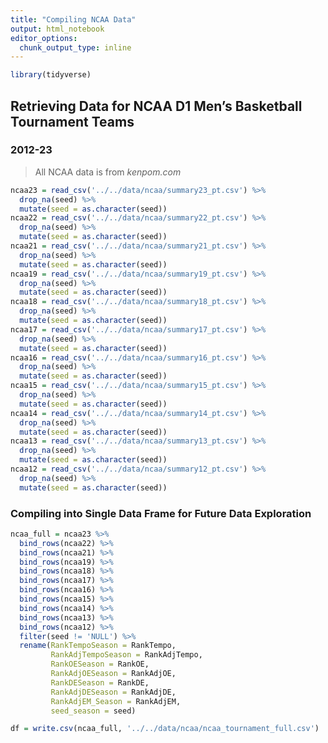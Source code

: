 ```yaml
---
title: "Compiling NCAA Data"
output: html_notebook
editor_options: 
  chunk_output_type: inline
---
```


```r
library(tidyverse)
```

## Retrieving Data for NCAA D1 Men's Basketball Tournament Teams

### 2012-23

> All NCAA data is from *kenpom.com*

```r
ncaa23 = read_csv('../../data/ncaa/summary23_pt.csv') %>%
  drop_na(seed) %>%
  mutate(seed = as.character(seed))
ncaa22 = read_csv('../../data/ncaa/summary22_pt.csv') %>%
  drop_na(seed) %>%
  mutate(seed = as.character(seed))
ncaa21 = read_csv('../../data/ncaa/summary21_pt.csv') %>%
  drop_na(seed) %>%
  mutate(seed = as.character(seed))
ncaa19 = read_csv('../../data/ncaa/summary19_pt.csv') %>%
  drop_na(seed) %>%
  mutate(seed = as.character(seed))
ncaa18 = read_csv('../../data/ncaa/summary18_pt.csv') %>%
  drop_na(seed) %>%
  mutate(seed = as.character(seed))
ncaa17 = read_csv('../../data/ncaa/summary17_pt.csv') %>%
  drop_na(seed) %>%
  mutate(seed = as.character(seed))
ncaa16 = read_csv('../../data/ncaa/summary16_pt.csv') %>%
  drop_na(seed) %>%
  mutate(seed = as.character(seed))
ncaa15 = read_csv('../../data/ncaa/summary15_pt.csv') %>%
  drop_na(seed) %>%
  mutate(seed = as.character(seed))
ncaa14 = read_csv('../../data/ncaa/summary14_pt.csv') %>%
  drop_na(seed) %>%
  mutate(seed = as.character(seed))
ncaa13 = read_csv('../../data/ncaa/summary13_pt.csv') %>%
  drop_na(seed) %>%
  mutate(seed = as.character(seed))
ncaa12 = read_csv('../../data/ncaa/summary12_pt.csv') %>%
  drop_na(seed) %>%
  mutate(seed = as.character(seed))

```

### Compiling into Single Data Frame for Future Data Exploration

```r
ncaa_full = ncaa23 %>%
  bind_rows(ncaa22) %>%
  bind_rows(ncaa21) %>%
  bind_rows(ncaa19) %>%
  bind_rows(ncaa18) %>%
  bind_rows(ncaa17) %>%
  bind_rows(ncaa16) %>%
  bind_rows(ncaa15) %>%
  bind_rows(ncaa14) %>%
  bind_rows(ncaa13) %>%
  bind_rows(ncaa12) %>%
  filter(seed != 'NULL') %>%
  rename(RankTempoSeason = RankTempo,
         RankAdjTempoSeason = RankAdjTempo,
         RankOESeason = RankOE,
         RankAdjOESeason = RankAdjOE,
         RankDESeason = RankDE,
         RankAdjDESeason = RankAdjDE,
         RankAdjEM_Season = RankAdjEM,
         seed_season = seed)

df = write.csv(ncaa_full, '../../data/ncaa/ncaa_tournament_full.csv')
```
